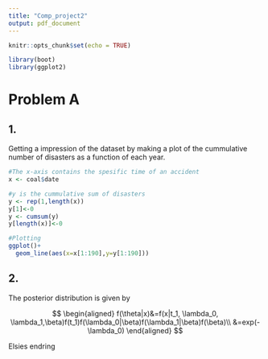 ```yaml
---
title: "Comp_project2"
output: pdf_document
---
```


```r
knitr::opts_chunk$set(echo = TRUE)
```

```r
library(boot)
library(ggplot2)
```

# Problem A

## 1.

Getting a impression of the dataset by making a plot of the cummulative number of disasters as a function of each year.
```r
#The x-axis contains the spesific time of an accident
x <- coal$date

#y is the cummulative sum of disasters
y <- rep(1,length(x))
y[1]<-0
y <- cumsum(y)
y[length(x)]<-0

#Plotting
ggplot()+
  geom_line(aes(x=x[1:190],y=y[1:190]))

```
## 2.

The posterior distribution is given by


$$
\begin{aligned}
f(\theta|x)&=f(x|t_1, \lambda_0, \lambda_1,\beta)f(t_1)f(\lambda_0|\beta)f(\lambda_1|\beta)f(\beta)\\
&=exp(-\lambda_0)
\end{aligned}
$$

Elsies endring
